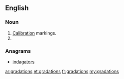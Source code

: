 ==English==

===Noun===
{{infl|en|noun}}
# [[calibrations|Calibration]] markings.
# {{plural of|gradation}}

===Anagrams===
* [[indagators#English|indagators]]

[[ar:gradations]]
[[et:gradations]]
[[fr:gradations]]
[[my:gradations]]